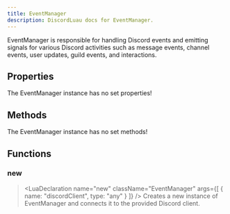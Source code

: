 ```yaml
---
title: EventManager
description: DiscordLuau docs for EventManager.
---
```

[//]: # (This file was automatically compiled through the Generator luau code under this repository)
[//]: # (if you want to edit the documentation of discord-luau, please write changes)
[//]: # (to the discord-luau repository itself, we extract the comments from discord-luau and translate)
[//]: # (them into markdown files that Nextra can interpret!)

[//]: # (----- DOCUMENT IMPORTS ----- )


[//]: # (----- DOCUMENT DESCRIPTION ----- )

EventManager is responsible for handling Discord events and emitting signals 
for various Discord activities such as message events, channel events, user updates, 
guild events, and interactions.

[//]: # (----- DOCUMENT PROPERTIES ----- )

## Properties

The EventManager instance has no set properties!

[//]: # (----- DOCUMENT METHODS ----- )

## Methods

The EventManager instance has no set methods!

[//]: # (----- DOCUMENT FUNCTIONS ----- )

## Functions

### new

> <LuaDeclaration name="new" className="EventManager" args={[ { name: "discordClient", type: "any" } ]} />
Creates a new instance of EventManager and connects it to the provided Discord client.

